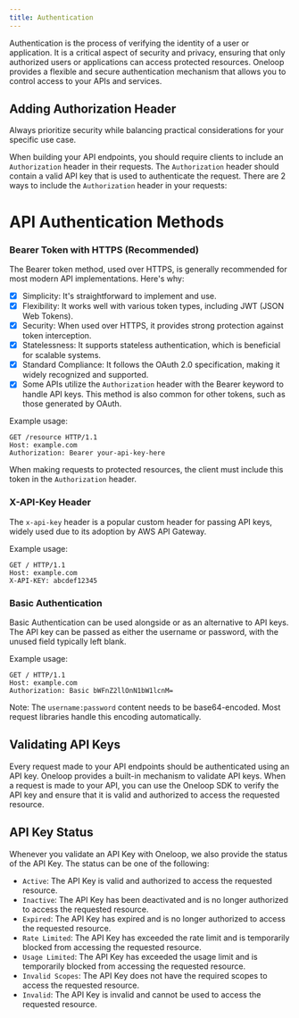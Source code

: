 ```yaml
---
title: Authentication
---
```


Authentication is the process of verifying the identity of a user or application. It is a critical aspect of security and privacy, ensuring that only authorized users or applications can access protected resources. Oneloop provides a flexible and secure authentication mechanism that allows you to control access to your APIs and services.

## Adding Authorization Header

<Info>
  Always prioritize security while balancing practical considerations for your
  specific use case.
</Info>

When building your API endpoints, you should require clients to include an `Authorization` header in their requests. The `Authorization` header should contain a valid API key that is used to authenticate the request. There are 2 ways to include the `Authorization` header in your requests:

# API Authentication Methods

### Bearer Token with HTTPS (Recommended)

The Bearer token method, used over HTTPS, is generally recommended for most modern API implementations. Here's why:

- [x] Simplicity: It's straightforward to implement and use.
- [x] Flexibility: It works well with various token types, including JWT (JSON Web Tokens).
- [x] Security: When used over HTTPS, it provides strong protection against token interception.
- [x] Statelessness: It supports stateless authentication, which is beneficial for scalable systems.
- [x] Standard Compliance: It follows the OAuth 2.0 specification, making it widely recognized and supported.
- [x] Some APIs utilize the `Authorization` header with the Bearer keyword to handle API keys. This method is also common for other tokens, such as those generated by OAuth.

Example usage:

```
GET /resource HTTP/1.1
Host: example.com
Authorization: Bearer your-api-key-here
```

When making requests to protected resources, the client must include this token in the `Authorization` header.

### X-API-Key Header

The `x-api-key` header is a popular custom header for passing API keys, widely used due to its adoption by AWS API Gateway.

Example usage:

```
GET / HTTP/1.1
Host: example.com
X-API-KEY: abcdef12345
```

### Basic Authentication

Basic Authentication can be used alongside or as an alternative to API keys. The API key can be passed as either the username or password, with the unused field typically left blank.

Example usage:

```
GET / HTTP/1.1
Host: example.com
Authorization: Basic bWFnZ2llOnN1bW1lcnM=
```

Note: The `username:password` content needs to be base64-encoded. Most request libraries handle this encoding automatically.

## Validating API Keys

Every request made to your API endpoints should be authenticated using an API key. Oneloop provides a built-in mechanism to validate API keys. When a request is made to your API, you can use the Oneloop SDK to verify the API key and ensure that it is valid and authorized to access the requested resource.

## API Key Status

Whenever you validate an API Key with Oneloop, we also provide the status of the API Key. The status can be one of the following:

- `Active`: The API Key is valid and authorized to access the requested resource.
- `Inactive`: The API Key has been deactivated and is no longer authorized to access the requested resource.
- `Expired`: The API Key has expired and is no longer authorized to access the requested resource.
- `Rate Limited`: The API Key has exceeded the rate limit and is temporarily blocked from accessing the requested resource.
- `Usage Limited`: The API Key has exceeded the usage limit and is temporarily blocked from accessing the requested resource.
- `Invalid Scopes`: The API Key does not have the required scopes to access the requested resource.
- `Invalid`: The API Key is invalid and cannot be used to access the requested resource.
